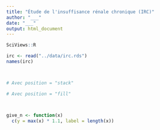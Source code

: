 ```yaml
---
title: "Étude de l'insuffisance rénale chronique (IRC)"
author: "___"
date: "___"
output: html_document
---
```


```r
SciViews::R
```

<!--% Utilisez le code suivant pour importer les données dans la variable `irc`. -->

<!--# Note: les patients du jeu de données initial pour lesquels il y avait des données manquantes dans les variables nominales ont été supprimés. -->

```r
irc <- read("../data/irc.rds")
names(irc)
```

<!--# La signification des variables et les unités sont expliquée ici: https://archive.ics.uci.edu/ml/datasets/Chronic_Kidney_Disease (le nom des variables est conservé, mais les niveaux, les labels et les unités sont francisés) -->

<!--% Réalisez un dénombrement par classe (`class`) des patients présentant ou non une coronaropathie (`cad`) en utilisant des aplats (surfaces) colorés par défaut. Interprétez votre graphique en texte Markdown juste en dessous en maximum 5 phrases. -->

```r

```

<!--% Réalisez un dénombrement par classe (`class`) des patients présentant ou non des amas de pyocytes (`pcc`) = "cellules de pus" en utilisant des aplats de couleurs de type 'viridis'. Utilisez l'argument `position = "dodge"` Interprétez votre graphique en texte Markdown juste en dessous en maximum 5 phrases. -->

```r

```

```{=html}
<!--% Réalisez deux graphiques du dénombrement de l’hypertension (`htn`) en distinguant par la couleur les patients présentant un diabète sucré (`dm`). Utilisez un graphique en facettes pour la classe de patients (`class`). Pour le premier graphique, utiliser l'argument `position = "stack"` (option par défaut). Pour le second graphique, utiliser l'argument `position = "fill"`.
Interprétez votre premier graphique en texte Markdown juste en dessous de lui en maximum 5 phrases. En dessous du second graphique, et toujours sous forme de texte Markdown, comparez les deux graphiques au niveau de l'axe des ordonnées ? Dites lequel vous parait le plus adéquat ici et pourquoi. -->
```
```r
# Avec position = "stack"

```

```r
# Avec position = "fill"

```

<!--% Réalisez un graphique en barres de la moyenne de la concentration en urée sanguine (`bu`) en fonction de la classe (`class`). Interprétez votre graphique en texte Markdown juste en dessous en maximum 5 phrases. -->

```r

```

<!--% Réalisez des boites de dispersion de la glycémie (`bgr`) en fonction de la classe (`class`). Interprétez votre graphique en texte Markdown juste en dessous en maximum 5 phrases. -->

```r

```

<!--% Réalisez des boites de dispersion de la concentration en sodium (`sod`) en fonction de la classe (`class`) (axe X) et de l'hypertension (`htn`) sous forme d'aplats de couleurs 'viridis'. Indiquez le nombre d'observation sur votre graphique au dessus des boites de dispersion. Interprétez-le (texte Markdown juste en dessous) en maximum 5 phrases. -->

```r
give_n <- function(x)
  c(y = max(x) * 1.1, label = length(x)) 

```

<!--% Réalisez deux graphiques en boites de dispersion parallèles, l'un représentant le nombre de globules blancs (`wc`) et l'autre le nombre de globules rouges (`rc`) en fonction de la classe (`class`). Ajoutez de la couleur (palette par défaut) en fonction de la classe. Assemblez ces deux graphiques sur une seule figure avec légende unique pour les deux et interprétez-les complètement en maximum 5 phrases (texte Markdown juste en dessous). -->

```r

```

<!--% Réalisez et commentez deux graphiques originaux (un graphique en barre et une boite de dispersion) à partir du jeu de données `irc`. Les graphiques doivent être pertinents et vous les interpréterez et justifierez vos choix en texte Markdown juste en dessous de chacun d'entre eux. -->

```r

```

```r

```

<!--# Lorsque vous aurez terminé, assurez-vous que le document compile (bouton 'Knit') sans erreurs et que vous avez conservé la structure initiale du document, en particulier les labels des chunks. -->


